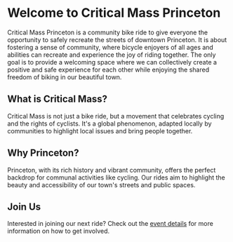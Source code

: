 # Welcome to Critical Mass Princeton

Critical Mass Princeton is a community bike ride to give everyone the opportunity to safely recreate the streets of downtown Princeton. It is about fostering a sense of community, where bicycle enjoyers of all ages and abilities can recreate and experience the joy of riding together. The only goal is to provide a welcoming space where we can collectively create a positive and safe experience for each other while enjoying the shared freedom of biking in our beautiful town.

## What is Critical Mass?

Critical Mass is not just a bike ride, but a movement that celebrates cycling and the rights of cyclists. It's a global phenomenon, adapted locally by communities to highlight local issues and bring people together.

## Why Princeton?

Princeton, with its rich history and vibrant community, offers the perfect backdrop for communal activities like cycling. Our rides aim to highlight the beauty and accessibility of our town's streets and public spaces.

## Join Us

Interested in joining our next ride? Check out the [event details](#) for more information on how to get involved.
